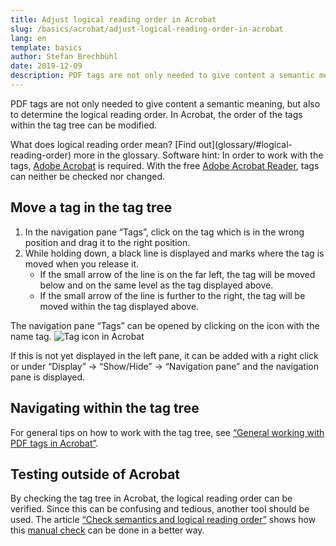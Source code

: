 ```yaml
---
title: Adjust logical reading order in Acrobat
slug: /basics/acrobat/adjust-logical-reading-order-in-acrobat
lang: en
template: basics
author: Stefan Brechbühl
date: 2019-12-09
description: PDF tags are not only needed to give content a semantic meaning, but also to determine the logical reading order. In Acrobat, the order of the tags within the tag tree can be modified.
---
```


PDF tags are not only needed to give content a semantic meaning, but also to determine the logical reading order. In Acrobat, the order of the tags within the tag tree can be modified.

<NoteMessage>
What does <Link to="glossary/#logical-reading-order">logical reading order</Link> mean? [Find out](glossary/#logical-reading-order) more in the glossary.
</NoteMessage>

<NoteMessage>
Software hint: In order to work with the tags, <a href="https://acrobat.adobe.com/uk/en/acrobat.html">Adobe Acrobat</a> is required. With the free <a href="https://get.adobe.com/reader/">Adobe Acrobat Reader</a>, tags can neither be checked nor changed.
</NoteMessage>

## Move a tag in the tag tree

1. In the navigation pane “Tags”, click on the tag which is in the wrong position and drag it to the right position.
2. While holding down, a black line is displayed and marks where the tag is moved when you release it. 
	- If the small arrow of the line is on the far left, the tag will be moved below and on the same level as the tag displayed above.
	- If the small arrow of the line is further to the right, the tag will be moved within the tag displayed above.

<NoteMessage>
The navigation pane “Tags” can be opened by clicking on the icon with the name tag.

<img src="/images/tag-icon.png" alt="Tag icon in Acrobat" />

If this is not yet displayed in the left pane, it can be added with a right click or under “Display” → “Show/Hide” → “Navigation pane” and the navigation pane is displayed.
</NoteMessage>

## Navigating within the tag tree

For general tips on how to work with the tag tree, see [“General working with PDF tags in Acrobat”](/basics/general/general-working-with-pdf-tags-in-acrobat/).

## Testing outside of Acrobat
 
By checking the tag tree in Acrobat, the logical reading order can be verified. Since this can be confusing and tedious, another tool should be used. The article [“Check semantics and logical reading order”](/basics/general/check-semantics-and-logical-reading-order/) shows how this [manual check](/glossary/#manual-testing) can be done in a better way.